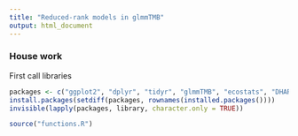 ```yaml
---
title: "Reduced-rank models in glmmTMB"
output: html_document
---
```

### House work 

First call libraries
```r

packages <- c("ggplot2", "dplyr", "tidyr", "glmmTMB", "ecostats", "DHARMa")
install.packages(setdiff(packages, rownames(installed.packages()))) 
invisible(lapply(packages, library, character.only = TRUE))

source("functions.R")
```

